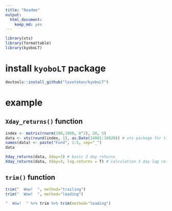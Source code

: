 ```yaml
---
title: "Readme"
output: 
  html_document: 
    keep_md: yes
---
```


```r
library(xts)
library(formattable)
library(kyoboLT)
```

# install `kyoboLT` package

```r
devtools::install_github("lovetoken/kyoboLT")
```

# example

## `Xday_returns()` function

```r
index <- matrix(rnorm(100,1000, 8^2), 20, 5)
data <- xts(round(index, 1), as.Date(16001:16020)) # xts package for time series data
names(data) <- paste("Fund", 1:5, sep="_")
data

Xday_returns(data, Xday=3) # basic 3 day returns
Xday_returns(data, Xday=3, log.returns = T) # calculation 3 day log returns
```

## `trim()` function

```r
trim("  Wow!  ", method="trailing")
trim("  Wow!  ", method="leading")

"  Wow!  " %>% trim %>% trim(method="leading")
```


